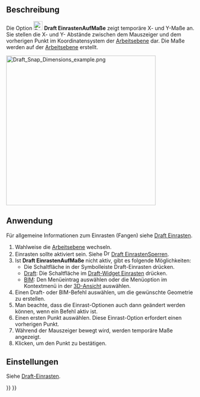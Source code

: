 <languages/>

{{Docnav/de
|[[Draft_Snap_WorkingPlane/de|EinrastenAufArbeitsebene]]
|[[Draft_ToggleGrid/de|RasterUmschalten]]
|[[Draft_Workbench/de|Draft]]
|IconL=Draft_Snap_WorkingPlane.svg
|IconR=Draft_ToggleGrid.svg
|IconC=Workbench_Draft.svg
}}

{{GuiCommand/de
|Name=Draft Snap Dimensions
|Name/de=Draft EinrastenAufMaße
|MenuLocation=Einrasten → Einrasten auf Maße
|Workbenches=[[Draft_Workbench/de|Draft]], [[BIM_Workbench/de|BIM]]
|SeeAlso=[[Draft_Snap/de|Draft Einrasten]], [[Draft_Snap_Lock/de|Draft EinrastenSperren]], [[Draft_SelectPlane/de|Draft EbeneAuswählen]]
}}

<span id="Description"></span>
==Beschreibung==

Die Option [[Image:Draft_Snap_Dimensions.svg|24px]] '''Draft EinrastenAufMaße''' zeigt temporäre X- und Y-Maße an. Sie stellen die X- und Y- Abstände zwischen dem Mauszeiger und dem vorherigen Punkt im Koordinatensystem der [[Draft_SelectPlane/de|Arbeitsebene]] dar. Die Maße werden auf der [[Draft_SelectPlane/de|Arbeitsebene]] erstellt.

[[Image:Draft_Snap_Dimensions_example.png|400px]]
{{Caption|Temporäre Maße zeigen die Position des Mauszeigers an}}

<span id="Usage"></span>
== Anwendung ==

Für allgemeine Informationen zum Einrasten (Fangen) siehe [[Draft_Snap/de|Draft Einrasten]].

# Wahlweise die [[Draft_SelectPlane/de|Arbeitsebene]] wechseln.
# Einrasten sollte aktiviert sein. Siehe [[Image:Draft_Snap_Lock.svg|16px]] [[Draft_Snap_Lock/de|Draft EinrastenSperren]].
# Ist '''Draft EinrastenAufMaße''' nicht aktiv, gibt es folgende Möglichkeiten:
#* Die Schaltfläche {{Button|[[Image:Draft_Snap_Dimensions.svg|16px]] [[Draft_Snap_Dimensions/de|Einrasten auf Maße]]}} in der Symbolleiste Draft-Einrasten drücken.
#* [[Draft_Workbench/de|Draft]]: Die Schaltfläche {{Button|[[Image:Draft_Snap_Dimensions.svg|16px]] Einrasten auf Maße}} im [[Draft_snap_widget/de|Draft-Widget Einrasten]] drücken.
#* [[BIM_Workbench/de|BIM]]: Den Menüeintrag {{MenuCommand|Einrasten → [[Image:Draft_Snap_Dimensions.svg|16px]] Einrasten auf Maße}} auswählen oder die Menüoption im Kontextmenü in der [[3D_view/de|3D-Ansicht]] auswählen.
# Einen Draft- oder BIM-Befehl auswählen, um die gewünschte Geometrie zu erstellen.
# Man beachte, dass die Einrast-Optionen auch dann geändert werden können, wenn ein Befehl aktiv ist.
# Einen ersten Punkt auswählen. Diese Einrast-Option erfordert einen vorherigen Punkt.
# Während der Mauszeiger bewegt wird, werden temporäre Maße angezeigt.
# Klicken, um den Punkt zu bestätigen.

<span id="Preferences"></span>
==Einstellungen==

Siehe [[Draft_Snap/de#Einstellungen|Draft-Einrasten]].


{{Docnav/de
|[[Draft_Snap_WorkingPlane/de|EinrastenAufArbeitsebene]]
|[[Draft_ToggleGrid/de|RasterUmschalten]]
|[[Draft_Workbench/de|Draft]]
|IconL=Draft_Snap_WorkingPlane.svg
|IconR=Draft_ToggleGrid.svg
|IconC=Workbench_Draft.svg
}}

{{Draft Tools navi{{#translation:}}}}
{{Userdocnavi{{#translation:}}}}